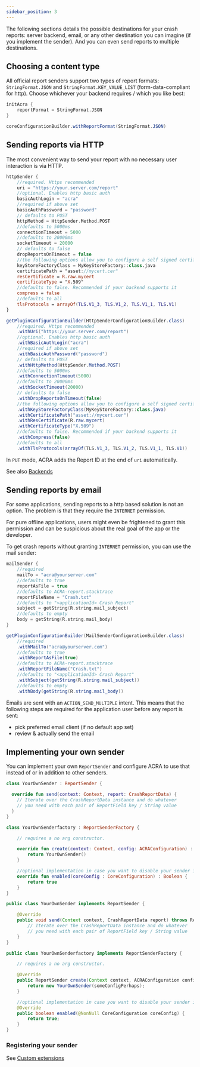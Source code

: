 ```yaml
---
sidebar_position: 3
---
```




The following sections details the possible destinations for your crash reports: server backend, email, or any other destination you can imagine (if you implement the sender). And you can even send reports to multiple destinations.

## Choosing a content type

All official report senders support two types of report formats: `StringFormat.JSON` and `StringFormat.KEY_VALUE_LIST` (form-data-compliant for http). Choose whichever your backend requires / which you like best:

<AndroidCode>

```kotlin
initAcra {
    reportFormat = StringFormat.JSON
}
```

```java
coreConfigurationBuilder.withReportFormat(StringFormat.JSON)
```

</AndroidCode>

## Sending reports via HTTP

The most convenient way to send your report with no necessary user interaction is via HTTP.

<AndroidCode>

```kotlin
httpSender {
    //required. Https recommended
    uri = "https://your.server.com/report"
    //optional. Enables http basic auth
    basicAuthLogin = "acra"
    //required if above set
    basicAuthPassword = "password"
    // defaults to POST
    httpMethod = HttpSender.Method.POST
    //defaults to 5000ms
    connectionTimeout = 5000
    //defaults to 20000ms
    socketTimeout = 20000
    // defaults to false
    dropReportsOnTimeout = false
    //the following options allow you to configure a self signed certificate
    keyStoreFactoryClass = MyKeyStoreFactory::class.java
    certificatePath = "asset://mycert.cer"
    resCertificate = R.raw.mycert
    certificateType = "X.509"
    //defaults to false. Recommended if your backend supports it
    compress = false
    //defaults to all
    tlsProtocols = arrayOf(TLS.V1_3, TLS.V1_2, TLS.V1_1, TLS.V1)
}
```

```java
getPluginConfigurationBuilder(HttpSenderConfigurationBuilder.class)
    //required. Https recommended
    .withUri("https://your.server.com/report")
    //optional. Enables http basic auth
    .withBasicAuthLogin("acra")
    //required if above set
    .withBasicAuthPassword("password")
    // defaults to POST
    .withHttpMethod(HttpSender.Method.POST)
    //defaults to 5000ms
    .withConnectionTimeout(5000)
    //defaults to 20000ms
    .withSocketTimeout(20000)
    // defaults to false
    .withDropReportsOnTimeout(false)
    //the following options allow you to configure a self signed certificate
    .withKeyStoreFactoryClass(MyKeyStoreFactory::class.java)
    .withCertificatePath("asset://mycert.cer")
    .withResCertificate(R.raw.mycert)
    .withCertificateType("X.509")
    //defaults to false. Recommended if your backend supports it
    .withCompress(false)
    //defaults to all
    .withTlsProtocols(arrayOf(TLS.V1_3, TLS.V1_2, TLS.V1_1, TLS.V1))
```

</AndroidCode>

In `PUT` mode, ACRA adds the Report ID at the end of `uri` automatically.

See also [Backends](Backends)

## Sending reports by email

For some applications, sending reports to a http based solution is not an option. The problem is that they require the `INTERNET` permission.

For pure offline applications, users might even be frightened to grant this permission and can be suspicious about the
real goal of the app or the developer.

To get crash reports without granting `INTERNET` permission, you can use the mail sender:

<AndroidCode>

```kotlin
mailSender {
    //required
    mailTo = "acra@yourserver.com"
    //defaults to true
    reportAsFile = true
    //defaults to ACRA-report.stacktrace
    reportFileName = "Crash.txt"
    //defaults to "<applicationId> Crash Report"
    subject = getString(R.string.mail_subject)
    //defaults to empty
    body = getString(R.string.mail_body)
}
```

```java
getPluginConfigurationBuilder(MailSenderConfigurationBuilder.class)
    //required
    .withMailTo("acra@yourserver.com")
    //defaults to true
    .withReportAsFile(true)
    //defaults to ACRA-report.stacktrace
    .withReportFileName("Crash.txt")
    //defaults to "<applicationId> Crash Report"
    .withSubject(getString(R.string.mail_subject))
    //defaults to empty
    .withBody(getString(R.string.mail_body))
```

</AndroidCode>

Emails are sent with an `ACTION_SEND_MULTIPLE` intent. This means that the following steps are required for the application user before any report is sent:
* pick preferred email client (if no default app set)
* review & actually send the email

## Implementing your own sender

You can implement your own `ReportSender` and configure ACRA to use that instead of or in addition to other senders.

<AndroidCode>

```kotlin
class YourOwnSender : ReportSender {

  override fun send(context: Context, report: CrashReportData) {
    // Iterate over the CrashReportData instance and do whatever
    // you need with each pair of ReportField key / String value
  }
}

class YourOwnSenderfactory : ReportSenderFactory {

    // requires a no arg constructor.

    override fun create(context: Context, config: ACRAConfiguration) : ReportSender {
        return YourOwnSender()
    }

    //optional implementation in case you want to disable your sender in certain cases
    override fun enabled(coreConfig : CoreConfiguration) : Boolean {
        return true
    }
}
```

```java
public class YourOwnSender implements ReportSender {

    @Override
    public void send(Context context, CrashReportData report) throws ReportSenderException {
        // Iterate over the CrashReportData instance and do whatever
        // you need with each pair of ReportField key / String value
    }
}

public class YourOwnSenderfactory implements ReportSenderFactory {

    // requires a no arg constructor.

    @Override
    public ReportSender create(Context context, ACRAConfiguration config) {
        return new YourOwnSender(someConfigPerhaps);
    }

    //optional implementation in case you want to disable your sender in certain cases
    @Override
    public boolean enabled(@NonNull CoreConfiguration coreConfig) {
        return true;
    }
}
```

</AndroidCode>

### Registering your sender

See [Custom extensions](../Custom-Extensions.mdx)


